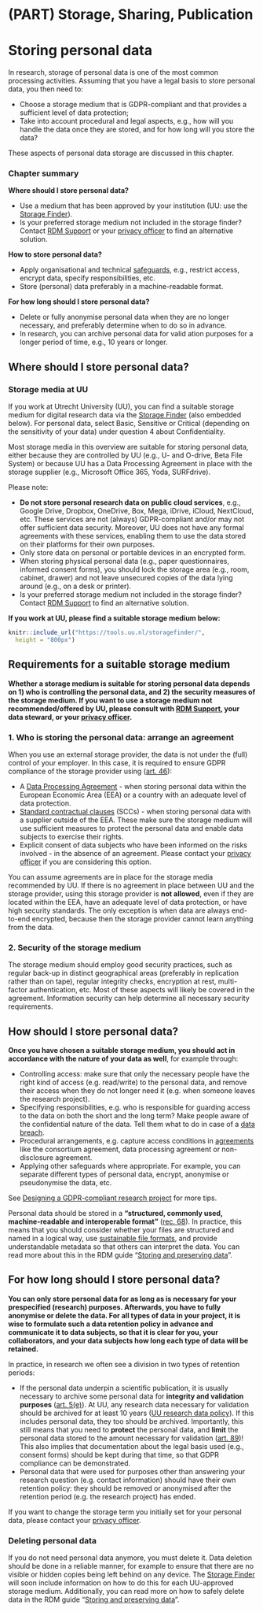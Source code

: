 # (PART) Storage, Sharing, Publication {-} 

# Storing personal data {#data-storage}

In research, storage of personal data is one of the most common processing 
activities. Assuming that you have a legal basis  to store personal data, you 
then need to:

- Choose a storage medium that is GDPR-compliant and that provides a sufficient 
level of data protection;
- Take into account procedural and legal aspects, e.g., how will you handle the 
data once they are stored, and for how long will you store the data? 

These aspects of personal data storage are discussed in this chapter. 

### Chapter summary

**Where should I store personal data?**

- Use a medium that has been approved by your institution (UU: use the
<a href="https://tools.uu.nl/storagefinder/" target = "_blank">Storage Finder</a>).
- Is your preferred storage medium not included in the storage finder? Contact 
<a href="https://www.uu.nl/en/research/research-data-management/contact-us" target = "_blank">RDM Support</a>
or your <a href = "https://intranet.uu.nl/en/knowledgebase/contact-privacy" target = "_blank">privacy officer</a>
to find an alternative solution.

**How to store personal data?**

- Apply organisational and technical <a href="#privacy-by-design">safeguards</a>, 
e.g., restrict access, encrypt data, specify responsibilities, etc.
- Store (personal) data preferably in a machine-readable format.

**For how long should I store personal data?**

- Delete or fully anonymise personal data when they are no longer necessary, 
and preferably determine when to do so in advance.
- In research, you can archive personal data for valid ation purposes for a 
longer period of time, e.g., 10 years or longer.


## Where should I store personal data?
### Storage media at UU

If you work at Utrecht University (UU), you can find a suitable storage medium for 
digital research data via the <a href="https://tools.uu.nl/storagefinder/" target = "_blank">Storage Finder</a>
(also embedded below). For personal data, select Basic, Sensitive or Critical 
(depending on the sensitivity of your data) under question 4 about Confidentiality.

Most storage media in this overview are suitable for storing personal data, either 
because they are controlled by UU (e.g., U- and O-drive, Beta File System) or 
because UU has a Data Processing Agreement in place with the storage supplier
(e.g., Microsoft Office 365, Yoda, SURFdrive).

Please note:

- **Do not store personal research data on public cloud services**, e.g., Google 
Drive, Dropbox, OneDrive, Box, Mega, iDrive, iCloud, NextCloud, etc. These services 
are not (always) GDPR-compliant and/or may not offer sufficient data security.
Moreover, UU does not have any formal agreements with these services, enabling 
them to use the data stored on their platforms for their own purposes.
- Only store data on personal or portable devices in an encrypted form.
- When storing physical personal data (e.g., paper questionnaires, informed 
consent forms), you should lock the storage area (e.g., room, cabinet, drawer) 
and not leave unsecured copies of the data lying around (e.g., on a desk or printer).   
- Is your preferred storage medium not included in the storage finder? Contact 
<a href="https://www.uu.nl/en/research/research-data-management/contact-us" target = "_blank">RDM Support</a>
to find an alternative solution.

**If you work at UU, please find a suitable storage medium below:**
```{r embedstoragefinder, echo=FALSE}
knitr::include_url("https://tools.uu.nl/storagefinder/",
  height = "800px")
```

## Requirements for a suitable storage medium

**Whether a storage medium is suitable for storing personal data depends on 1) who
is controlling the personal data, and 2) the security measures of the storage 
medium. If you want to use a storage medium not recommended/offered by UU, 
please consult with 
<a href="https://www.uu.nl/en/research/research-data-management/contact-us" target = "_blank">RDM Support</a>, 
your data steward, or your 
<a href = "https://intranet.uu.nl/en/knowledgebase/contact-privacy" target = "_blank">privacy officer</a>.**

### 1. Who is storing the personal data: arrange an agreement

When you use an external storage provider, the data is not under the (full) 
control of your employer. In this case, it is required to ensure GDPR compliance 
of the storage provider using 
(<a href = "https://gdpr-info.eu/art-46-gdpr/" target = "_blank">art. 46</a>):

- A <a href="#data-processing-agreement">Data Processing Agreement</a> - 
when storing personal data within the European Economic Area (EEA) or a 
country with an adequate level of data protection.
- <a href = "https://gdpr-info.eu/recitals/no-109/" target = "_blank">Standard 
contractual clauses</a> (SCCs) - when storing personal data with a 
supplier outside of the EEA. These make sure the storage medium will use 
sufficient measures to protect the personal data and enable data subjects to 
exercise their rights.
- Explicit consent of data subjects who have been informed on the risks 
involved - in  the absence of an agreement. Please contact your 
<a href = "https://intranet.uu.nl/en/knowledgebase/contact-privacy" target = "_blank">privacy officer</a> 
if you are considering this option.

You can assume agreements are in place for the storage media recommended by UU. 
If there is no agreement in place between UU and the storage provider, using 
this storage provider is **not allowed**, even if they are located within the EEA, 
have an adequate level of data protection, or have high security standards. The 
only exception is when data are always end-to-end encrypted, because then the 
storage provider cannot learn anything from the data.

### 2. Security of the storage medium

The storage medium should employ good security practices, such as regular back-up 
in distinct geographical areas (preferably in replication rather than on tape), 
regular integrity checks, encryption at rest, multi-factor authentication, etc. 
Most of these aspects will likely be covered in the agreement. Information 
security can help determine all necessary security requirements. 

## How should I store personal data?

**Once you have chosen a suitable storage medium, you should act in accordance 
with the nature of your data as well**, for example through:

- Controlling access: make sure that only the necessary people have the right 
kind of access (e.g. read/write) to the personal data, and remove their access 
when they do not longer need it (e.g. when someone leaves the research project).   
- Specifying responsibilities, e.g. who is responsible for guarding access to the 
data on both the short and the long term? Make people aware of the confidential 
nature of the data. Tell them what to do in case of a 
<a href="https://intranet.uu.nl/en/knowledgebase/what-is-a-personal-data-breach" target="_blank">data breach</a>.
- Procedural arrangements, e.g. capture access conditions in 
<a href="#legal-documents">agreements</a> like the consortium agreement, 
data processing agreement or non-disclosure agreement.
- Applying other safeguards where appropriate. For example, you can separate 
different types of personal data, encrypt, anonymise or pseudonymise the data, etc.

See <a href="#privacy-by-design">Designing a GDPR-compliant research project</a> for more tips.

Personal data should be stored in a **“structured, commonly used, machine-readable 
and interoperable format”** (<a href = "https://gdpr.eu/Recital-68-Right-of-data-portability/" target = "_blank">rec. 68</a>). 
In practice, this means that you should consider whether your files are 
structured and named in a logical way, use 
<a href = "https://dans.knaw.nl/en/file-formats/" target = "_blank">sustainable file formats</a>, 
and provide understandable metadata so that others can interpret the data. 
You can read more about this in the RDM guide 
“<a href = "https://www.uu.nl/en/research/research-data-management/guides/storing-and-preserving-data" target = "_blank">Storing and preserving data</a>”.


## For how long should I store personal data?

**You can only store personal data for as long as is necessary for your 
prespecified (research) purposes. Afterwards, you have to fully anonymise or 
delete the data. For all types of data in your project, it is wise to 
formulate such a data retention policy in advance and communicate it to data 
subjects, so that it is clear for you, your collaborators, and your data subjects 
how long each type of data will be retained.**

In practice, in research we often see a division in two types of retention periods:

- If the personal data underpin a scientific publication, it is usually necessary 
to archive some personal data for **integrity and validation purposes** 
(<a href = "https://gdpr-info.eu/art-5-gdpr/" target = "_blank">art. 5(e)</a>). 
At UU, any research data necessary for validation should be archived for at least 
10 years (<a href = "https://www.uu.nl/sites/default/files/university_policy_framework_for_research_data_utrecht_university_-_january_2016.pdf" target = "_blank">UU research data policy</a>). 
If this includes personal data, they too should be archived. Importantly, this 
still means that you need to **protect** the personal data, and **limit** the personal 
data stored to the amount necessary for validation 
(<a href = "https://gdpr-info.eu/art-89-gdpr/" target = "_blank">art. 89</a>)! 
This also implies that documentation about the legal basis used (e.g., consent forms) 
should be kept during that time, so that GDPR compliance can be demonstrated.
- Personal data that were used for purposes other than answering your 
research question (e.g. contact information) should have their own retention 
policy: they should be removed or anonymised after the retention period 
(e.g. the research project) has ended.

If you want to change the storage term you initially set for your personal data, 
please contact your 
<a href = "https://intranet.uu.nl/en/knowledgebase/contact-privacy" target = "_blank">privacy officer</a>.

### Deleting personal data

If you do not need personal data anymore, you must delete it. Data deletion 
should be done in a reliable manner, for example to ensure that there are no 
visible or hidden copies being left behind on any device. The 
<a href = "https://tools.uu.nl/storagefinder/" target = "_blank">Storage Finder</a> 
will soon include information on how to do this for each UU-approved storage medium. 
Additionally, you can read more on how to safely delete data in the RDM guide 
"<a href = "https://www.uu.nl/en/research/research-data-management/guides/storing-and-preserving-data" target = "_blank">Storing 
and preserving data</a>".

